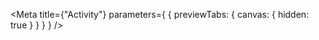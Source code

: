 
<Meta
  title={"Activity"}
  parameters={
    {
      previewTabs: {
        canvas: {
          hidden: true
        }
      }
    }
  }
/>

<ActivityDTORootIndex />

